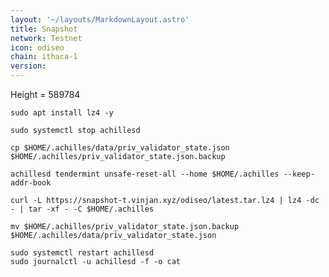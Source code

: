 ```yaml
---
layout: '~/layouts/MarkdownLayout.astro'
title: Snapshot
network: Testnet
icon: odiseo
chain: ithaca-1
version: 
---
```

Height = 589784
```
sudo apt install lz4 -y
```
```
sudo systemctl stop achillesd
```
```
cp $HOME/.achilles/data/priv_validator_state.json $HOME/.achilles/priv_validator_state.json.backup
```
```
achillesd tendermint unsafe-reset-all --home $HOME/.achilles --keep-addr-book
```
```
curl -L https://snapshot-t.vinjan.xyz/odiseo/latest.tar.lz4 | lz4 -dc - | tar -xf - -C $HOME/.achilles
```
```
mv $HOME/.achilles/priv_validator_state.json.backup $HOME/.achilles/data/priv_validator_state.json
```
```
sudo systemctl restart achillesd
sudo journalctl -u achillesd -f -o cat
```
